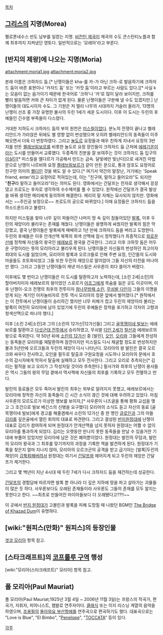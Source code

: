 [[목차]]

== [[그리스]]의 지명(Morea) ==
펠로폰네수스 반도 남부를 일컫는 지명. [[비잔틴 제국]]이 제국의 수도 콘스탄티노플과 함께 최후까지 지켜냈던 영토다. 일반적으로는 '모레아'라고 부른다.

== [반지의 제왕]에 나오는 지명(Moria) ==
attachment:moria1.jpg
attachment:moria2.jpg

본래 이름은 크하자드 둠.[* 난쟁이들은 kha-를 카-가 아닌 크하-로 발음하기에 크하자드 둠이 바른 표현이나 '카자드 둠' 또는 '카잣 둠'이라고 부르는 사람도 있다.][* 사실 k는 모음이 없는 음가이기 때문에 한국어로 '크하'나 '카'로 많이 달라 보이지만, 크하를 빨리 발음하면 카와 큰 차이가 없게 된다. 물론 난쟁이들은 구분해 낼 수도 있겠지만.] 난쟁이들의 대도시이자 수도. 그 기원은 저 멀리 나무의 시대까지 거슬러 올라가, 13명의 난쟁이 선조 중 가장 유명한 불사의 두린 1세가 세운 도시이다. 이후 이 도시는 두린의 후예들인 긴수염 부족들이 다스렸다.

거대한 지하도시 크하자드 둠의 부의 원천은 [[미스릴]]이었다. 분노의 전쟁이 끝나고 벨레리안드가 가라앉은 뒤에도 별 영향 없이 번성했으며 오히려 벨레리안드의 동족들이 이주해오면서 더욱 더 번창하였다. 그리고 [[놀도르]] 요정들과 매우 친하게 지내서 요정의 3반지를 만든 [[켈레브림보르]]를 비롯한 놀도르 요정 장인들이 크하자드 둠 근처에 [[에레기온]]이라는 도시를 만들어서 교류했다. 두종족의 친분을 잘 보여주는 것이 크하자드 둠 입구의 [[이실딘]][* 미스릴을 엘다르가 가공해서 만드는 금속. 달빛에만 빛난다]으로 새겨진 마법문으로 난쟁이 나르비와 요정 [[켈레브림보르]]가 같이 만든 문으로, 통과 암호도 요정어로 친구란 의미의 [[퀜디]]인 것을 봐도 알 수 있다.[* 여기서 약간의 말장난, 거기에는 'Speak friend, enter'라고 요정어로 적혀있는데, 이는 "친구여, 말하고 들어오라"도 되지만 "'''친구'''라 말하고 들어오라"라는 의미도 된다. 영화에서는 간달프는 전자로 생각해서 끙끙댔고 프로도는 후자로 생각하여 수수께끼를 풀 수 있었다. 원작에선 간달프가 결국 발상을 바꿔 생각한 메리에게 동의하여 해결한다. 메리의 말 자체는 묘사되지 않지만. 영화에서는 ~~주인공 보정으로~~ 프로도의 공으로 바뀌었다.] 이때 요정들은 크하자드 둠을 하소드론드라고 불렀다.

하지만 미스릴을 찾아 너무 깊이 파들어간 나머지 땅 속 깊이 잠들어있던 [[발록]], 이후 두린의 재앙이라 불리우는 존재를 깨웠다. 난쟁이들은 용맹하게 싸웠지만 발록의 힘은 막강했고, 결국 난쟁이들은 발록에게 패배하고 1년 만에 크하자드 둠을 버리고 도망한다. 두린의 후예들은 이후 안개산맥 북쪽의 회색 산맥에 잠시 정착했다가 최종적으로 [[외로운 산]]에 정착해 자신들의 왕국인 [[에레보르]] 왕국을 건국한다. 그리고 이후 크하잣 둠은 어두운 구멍이라는 뜻의 모리아라고 불리우게 된다. 난쟁이들은 자신들의 번성하던 최고이자 최대의 도시를 잃었으며, 모리아의 발록과 오르크들로 인해 주변 요정, 인간들의 도시와 마을들도 초토화되었고 그들 또한 두린의 재앙으로 말미암아 그들 자신의 터전을 떠나야만 했다. 그리고 그동안 난쟁이들이 캐낸 미스릴은 사우론이 죄다 쓸어가 버렸다.

이후에도 몇 번이고 난쟁이들은 이 도시를 탈환하고자 노력하는데, [소린 2세|소린]의 할아버지이자 에레보르의 왕이었던 스로르가 [[아조그]]에게 목숨을 잃은 곳도 이곳이며, 이후 난쟁이-오크 전쟁의 최후의 전투이자 [[소린 2세|참나무방패 소린]], [[다인 2세|무쇠발 다인]]이 그들의 이명을 얻게 되는 계기인 아자눌비자르 전투 역시 모리아의 정문 앞에서 벌어졌다.[* 원작에서는 이 전투에서 난쟁이들이 승리하긴 했지만 너무 피해가 컸고 두린의 재앙이라 불리는 발록이 여전히 모리아에 남아 있었기에 두린의 후예들은 정착을 포기하고 각자의 고향과 청색산맥으로 떠나야 했다.] 

이후 [소린 2세|소린]과 그의 [소린의 12가신|12가신들] 그리고 [[골목쟁이네 빌보]]는 에레보르를 탈환하고 [[다섯군대 전투]]에서 승리하였고, 무쇠발 [[다인 2세]]가 [[철산]]과 에레보르의 왕으로 즉위한다. 약 50년 뒤에 [[소린의 12가신]] 중 [발린], [[오인]], [[오리(가운데땅)|오리]]와 그들에게 찬성하는 동족들은 모리아를 재탈환하며 잠깐이지만 미스릴도 다시 채굴할 정도로 번성하지만 불과 5년만에 오르크들과 두린의 재앙이 다시 나타난다. 모리아의 왕 발린은 결국 오르크와 싸우다 전사하고, 오인을 필두로 탈출과 구원요청을 시도하나 모리아의 문에서 호수의 감시자에게 막혀서 탈출에 실패하고 모두 전사한다. 그리고  오리로 추측되는[* 김리는 필적을 보고 오리가 그 작성자일 것이라 추측한다.] 필사가와 최후의 난쟁이 용사들은 역시 그들의 왕의 무덤 곁에서 역사책에 자신들의 최후를 기록하고 모두 전멸하고 만다.

발린의 동료들은 모두 죽어서 발린의 최후는 외부로 알려지지 못했고, 에레보르에서는 모리아에 정착한 자신의 동족들이 긴 시간 소식이 끊긴 것에 대해 우려하고 있었다. 마침 사우론의 모르도르가 이상한 행보를 보이자,[* 사우론이 나즈굴을 통해 평화 교섭을 맺고 그 조건으로 빌보 베긴스의 신병을 요구했다] 모리아의 소식도 듣고 자신의 동료 [골목쟁이네 빌보]에게 경고를 해줄겸해서 소린의 12가신 중 한 명인 [[글로인]]과 그의 아들 [[김리]]를 깊은골에서 열린 회의의 대표로 파견한다. 그리고 결성된 [[반지원정대]]에 난쟁이 대표로 김리가 참여하게 되며 원정대가 안개산맥을 넘지 못하자 원정대는 어쩔 수 없이 모리아를 통과하게 되었다. 김리는 오랫동안 만나지 못한 동족들을 만날 수 있을거란 기대에 부풀어 있었지만 모리아에 남은 것은 폐허뿐이었다. 원정대는 발린의 무덤과, 발린의 모리아 왕국과 그 최후를 맞기까지의 과정을 기록한 책을 발견하게 된다. 원정대가 기록을 찾은지 얼마 지나지 않아, 모리아의 오르크군의 공격을 받고 급기야는 [발록|두린의 재앙]이 [[갑툭튀]]해버려서 원정대는 여기서 [[간달프]]와 헤어지게 되고 두린의 재앙은 간달프가 제거한다.

그리고 몇 백년이 지난 4시대 때 두린 7세가 다시 크하자드 둠을 재건하는데 성공한다.

[[간달프]]의 경험담에 따르자면 발록 뿐 아니라 더 깊은 지하에 땅을 파고 살아가는 괴물들이 많은 듯 하다. 사우론보다도 오래된 존재들이라 사우론도 그들의 존재를 모두 알지는 못한다고 한다. ~~최초로 만들어진 마이아들보다 더 오래됐다고??!!~~

이 곳에서 [[반지 원정대]]가 고블린과 발록을 피해 도망칠 때 나왔던 BGM인 [https://www.youtube.com/watch?v=NUIZvAe3RBg The Bridge of Khazad Dum]이 유명하다.

== [wiki:"원피스(만화)" 원피스]의 등장인물 ==
[[겟코 모리아]] 항목 참고.

== [스타크래프트]의 [[코프룰루 구역]] 행성 ==
[wiki:"모리아(스타크래프트)" 모리아] 항목 참고.

== 폴 모리아(Paul Mauriat) ==
폴 모리아(Paul Mauriat;1925년 3월 4일 ~ 2006년 11월 3일)는 프랑스의 작곡가, 편곡가, 지휘자, 피아니스트, 쳄발로 연주자이다. [[클래식]] 또는 이지 리스닝 계열의 음악을 하였으며, [[조용필]]의 [[돌아와요 부산항에]]를 연주곡으로 편곡하기도 했다. 대표곡으로는 "Love is Blue", "El Bimbo", "[[페넬로페#s-4|Penelope]]", "[[TOCCATA]]" 등이 있다.

[[각주]]
